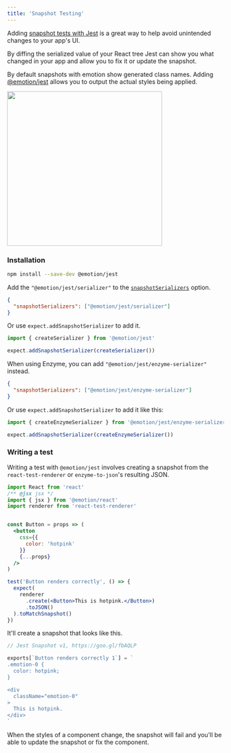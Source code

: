 ```yaml
---
title: 'Snapshot Testing'
---
```


Adding [snapshot tests with Jest](https://facebook.github.io/jest/docs/en/snapshot-testing.html) is a great way to help avoid unintended changes to your app's UI.

By diffing the serialized value of your React tree Jest can show you what changed in your app and allow you to fix it or update the snapshot.

By default snapshots with emotion show generated class names. Adding [@emotion/jest](https://github.com/emotion-js/emotion/tree/main/packages/jest) allows you to output the actual styles being applied.

<img height="360px" src="https://user-images.githubusercontent.com/514026/31314015-02b79ca6-abc3-11e7-8f70-1edb31c7f43b.jpg"/>

### Installation

```bash
npm install --save-dev @emotion/jest
```

Add the `"@emotion/jest/serializer"` to the [`snapshotSerializers`](https://jestjs.io/docs/en/configuration#snapshotserializers-arraystring) option.

```json
{
  "snapshotSerializers": ["@emotion/jest/serializer"]
}
```

Or use `expect.addSnapshotSerializer` to add it.

```javascript
import { createSerializer } from '@emotion/jest'

expect.addSnapshotSerializer(createSerializer())
```

When using Enzyme, you can add `"@emotion/jest/enzyme-serializer"` instead.

```json
{
  "snapshotSerializers": ["@emotion/jest/enzyme-serializer"]
}
```

Or use `expect.addSnapshotSerializer` to add it like this:


```javascript
import { createEnzymeSerializer } from '@emotion/jest/enzyme-serializer' // also adds the enzyme-to-json serializer

expect.addSnapshotSerializer(createEnzymeSerializer())
```

### Writing a test

Writing a test with `@emotion/jest` involves creating a snapshot from the `react-test-renderer` or `enzyme-to-json`'s resulting JSON.

```jsx
import React from 'react'
/** @jsx jsx */
import { jsx } from '@emotion/react'
import renderer from 'react-test-renderer'


const Button = props => (
  <button
    css={{
      color: 'hotpink'
    }}
    {...props}
  />
)

test('Button renders correctly', () => {
  expect(
    renderer
      .create(<Button>This is hotpink.</Button>)
      .toJSON()
  ).toMatchSnapshot()
})
```

It'll create a snapshot that looks like this.

```jsx
// Jest Snapshot v1, https://goo.gl/fbAQLP

exports[`Button renders correctly 1`] = `
.emotion-0 {
  color: hotpink;
}

<div
  className="emotion-0"
>
  This is hotpink.
</div>
`
```

When the styles of a component change, the snapshot will fail and you'll be able to update the snapshot or fix the component.
